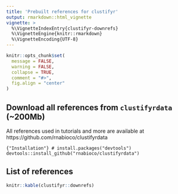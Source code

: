```yaml
---
title: 'Prebuilt references for clustifyr'
output: rmarkdown::html_vignette
vignette: >
  %\VignetteIndexEntry{clustifyr-downrefs}
  %\VignetteEngine{knitr::rmarkdown}
  %\VignetteEncoding{UTF-8}
---
```


```r
knitr::opts_chunk$set(
  message = FALSE,
  warning = FALSE,
  collapse = TRUE,
  comment = "#>",
  fig.align = "center"
)
```

## Download all references from `clustifyrdata` (~200Mb)

All references used in tutorials and more are available at https://github.com/rnabioco/clustifyrdata

```{"Installation"}
# install.packages("devtools")
devtools::install_github("rnabioco/clustifyrdata")
```

## List of references

```r
knitr::kable(clustifyr::downrefs)
```
